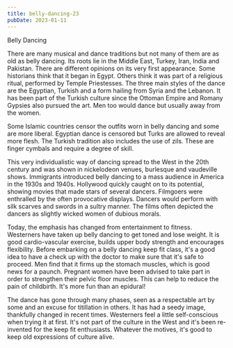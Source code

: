 ```yaml
---
title: belly-dancing-23
pubDate: 2023-01-11
---
```


Belly Dancing

There are many musical and dance traditions but not many of them are as old as belly dancing. Its roots lie in the Middle East, Turkey, Iran, India and Pakistan. There are different opinions on its very first appearance. Some historians think that it began in Egypt. Others think it was part of a religious ritual, performed by Temple Priestesses. The three main styles of the dance are the Egyptian, Turkish and a form hailing from Syria and the Lebanon.  It has been part of the Turkish culture since the Ottoman Empire and Romany Gypsies also pursued the art. Men too would dance but usually away from the women.

Some Islamic countries censor the outfits worn in belly dancing and some are more liberal. Egyptian dance is censored but Turks are allowed to reveal more flesh. The Turkish tradition also includes the use of zils. These are finger cymbals and require a degree of skill. 

This very individualistic way of dancing spread to the West in the 20th century and was shown in nickelodeon venues, burlesque and vaudeville shows. Immigrants introduced belly dancing to a mass audience in America in the 1930s and 1940s. Hollywood quickly caught on to its potential, showing movies that made stars of several dancers. Filmgoers were enthralled by the often provocative displays. Dancers would perform with silk scarves and swords in a sultry manner. The films often depicted the dancers as slightly wicked women of dubious morals. 

Today, the emphasis has changed from entertainment to fitness. Westerners have taken up belly dancing to get toned and lose weight. It is good cardio-vascular exercise, builds upper body strength and encourages flexibility. Before embarking on a belly dancing keep fit class, it's a good idea to have a check up with the doctor to make sure that it's safe to proceed. Men find that it firms up the stomach muscles, which is good news for a paunch. Pregnant women have been advised to take part in order to strengthen their pelvic floor muscles. This can help to reduce the pain of childbirth. It's more fun than an epidural! 

The dance has gone through many phases, seen as a respectable art by some and an excuse for titillation in others. It has had a seedy image, thankfully changed in recent times. Westerners feel a little self-conscious when trying it at first. It's not part of the culture in the West and it's been re-invented for the keep fit enthusiasts. Whatever the motives, it's good to keep old expressions of culture alive.